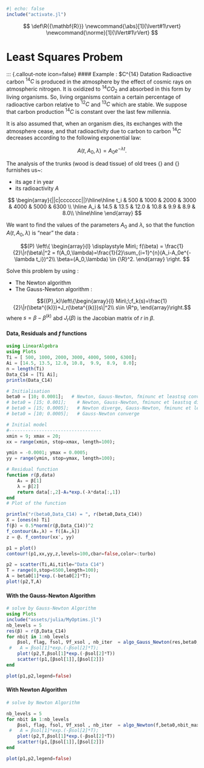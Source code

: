 ```julia
#| echo: false
include("activate.jl")
```

::: {.hidden}
$$
 \def\R{{\mathbf{R}}}
 \newcommand{\abs}[1]{\lvert#1\rvert} 
 \newcommand{\norme}[1]{\lVert#1\rVert}
$$
:::

# Least Squares Probem

::: {.callout-note icon=false}
#### Example : $C^{14} Datation
Radioactive carbon $^{14}C$ is produced in the atmosphere
by the effect of cosmic rays on atmospheric nitrogen.
It is oxidized to $^{14}CO_{2}$ and absorbed in this form by living organisms.
So, living organisms contain a certain
percentage of radioactive carbon relative to $^{12}C$ and $^{13}C$ which are stable. We suppose that carbon production $^{14}C$ is constant over the last few millennia.

It is also assumed that, when an organism dies, its
exchanges with the atmosphere cease, and that radioactivity due to carbon
to carbon $^{14}C$ decreases according to the following exponential law: 

$$
A(t,A_0,\lambda)=A_{0}e^{-\lambda t}.
$$

The analysis of the trunks (wood is dead tissue) of old trees {\em Sequoia gigantea} and 
{\em Pinus aristaca} furnishes us~:

* its age $t$ in year
* its radioactivity $A$

$$
\begin{array}{||c|ccccccc||}\hline\hline
t_i & 500 & 1000 & 2000 & 3000 & 4000 & 5000 & 6300 \\ \hline 
A_i & 14.5 & 13.5 & 12.0 & 10.8 & 9.9 & 8.9 & 8.0\\ \hline\hline
\end{array}
$$


We want to find the values of the parameters $A_0$ and $\lambda$, so that the function $A{(t,A_0,\lambda)}$ is "near" the data : 

$$(P) \left\{   
  \begin{array}{l}
    \displaystyle Min\; f(\beta) = \frac{1}{2}\|r(\beta\|^2 = f(A_0,\lambda)=\frac{1}{2}\sum_{i=1}^{n}(A_i-A_0e^{-\lambda t_i})^2\\ 
    \beta=(A_0,\lambda) \in  {\R}^2.
  \end{array} \right.
  $$

  Solve this problem by using : 

  * The Newton algorithm
  * The Gauss-Newton algorithm : 

  $$({P}_k)\left\{\begin{array}{l}
  Min\;\;f_k(s)=\frac{1}{2}\|r(\beta^{(k)})+J_r(\beta^{(k)})s\|^2\\
  s\in \R^p,
\end{array}\right.$$
where $s = \beta - \beta^{(k)}$ abd $J_r(\beta)$ is the Jacobian matrix of $r$ in $\beta$.

#### Data, Residuals and $f$ functions
```julia
using LinearAlgebra
using Plots
Ti = [ 500, 1000, 2000, 3000, 4000, 5000, 6300];
Ai = [14.5, 13.5, 12.0, 10.8,  9.9,  8.9,  8.0];
n = length(Ti)
Data_C14 = [Ti Ai];
println(Data_C14)

# Initialisation
beta0 = [10; 0.0001];   # Newton, Gauus-Newton, fminunc et leastsq converge
# beta0 = [15; 0.001];    # Newton, Gauss-Newton, fminunc et leastsq divergent
# beta0 = [15; 0.0005];   # Newton diverge, Gauss-Newton, fminunc et leastsq convergent
# beta0 = [10; 0.0005];   # Gauss-Newton converge

# Initial model
#----------------------------------
xmin = 9; xmax = 20;
xx = range(xmin, stop=xmax, length=100);

ymin = -0.0001; ymax = 0.0005;
yy = range(ymin, stop=ymax, length=100);

# Residual function
function r(β,data)
    A₀ = β[1]
    λ = β[2]
    return data[:,2]-A₀*exp.(-λ*data[:,1])
end
# Plot of the function

println("r(beta0,Data_C14) = ", r(beta0,Data_C14))
X = [ones(n) Ti]
f(β) = 0.5*norm(r(β,Data_C14))^2
f_contour(A₀,λ) = f([A₀,λ])
z = @. f_contour(xx', yy)

p1 = plot()
contour!(p1,xx,yy,z,levels=100,cbar=false,color=:turbo)

p2 = scatter(Ti,Ai,title="Data C14")
T = range(0,stop=6500,length=100);
A = beta0[1]*exp.(-beta0[2]*T);
plot!(p2,T,A)
```
#### With the Gauss-Newton Algorithm

```julia
# solve by Gauss-Newton Algorithm
using Plots
include("assets/julia/MyOptims.jl")
nb_levels = 5
res(β) = r(β,Data_C14)
for nbit in 1:nb_levels
    βsol, flag, fsol, ∇f_xsol , nb_iter  = algo_Gauss_Newton(res,beta0,nbit_max=nbit)
 #   A = βsol[1]*exp.(-βsol[2]*T);
    plot!(p2,T,βsol[1]*exp.(-βsol[2]*T))
    scatter!(p1,[βsol[1]],[βsol[2]])
end

plot(p1,p2,legend=false)
```

#### With Newton Algorithm



```julia
# solve by Newton Algorithm

nb_levels = 5
for nbit in 1:nb_levels
    βsol, flag, fsol, ∇f_xsol , nb_iter  = algo_Newton(f,beta0,nbit_max=nbit)
 #   A = βsol[1]*exp.(-βsol[2]*T);
    plot!(p2,T,βsol[1]*exp.(-βsol[2]*T))
    scatter!(p1,[βsol[1]],[βsol[2]])
end

plot(p1,p2,legend=false)
```





